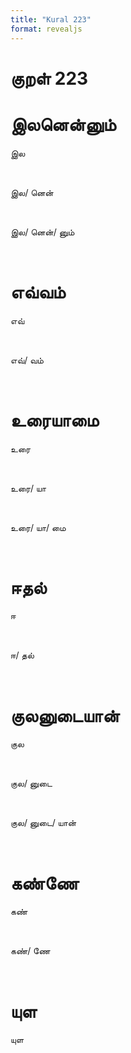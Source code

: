 ```yaml
---
title: "Kural 223"
format: revealjs
---
```


# குறள் 223

# இலனென்னும்

:::: {.incremental}

::: {.fragment}


  இல

:::

<br>

::: {.fragment}


  இல/&nbsp;னென்

:::

<br>

::: {.fragment}


  இல/&nbsp;னென்/&nbsp;னும்

:::

<br>

::::

# எவ்வம்

:::: {.incremental}

::: {.fragment}


  எவ்

:::

<br>

::: {.fragment}


  எவ்/&nbsp;வம்

:::

<br>

::::

# உரையாமை

:::: {.incremental}

::: {.fragment}


  உரை

:::

<br>

::: {.fragment}


  உரை/&nbsp;யா

:::

<br>

::: {.fragment}


  உரை/&nbsp;யா/&nbsp;மை

:::

<br>

::::

# ஈதல்

:::: {.incremental}

::: {.fragment}


  ஈ

:::

<br>

::: {.fragment}


  ஈ/&nbsp;தல்

:::

<br>

::::

# குலனுடையான்

:::: {.incremental}

::: {.fragment}


  குல

:::

<br>

::: {.fragment}


  குல/&nbsp;னுடை

:::

<br>

::: {.fragment}


  குல/&nbsp;னுடை/&nbsp;யான்

:::

<br>

::::

# கண்ணே

:::: {.incremental}

::: {.fragment}


  கண்

:::

<br>

::: {.fragment}


  கண்/&nbsp;ணே

:::

<br>

::::

# யுள

:::: {.incremental}

::: {.fragment}


  யுள

:::

<br>

::::
